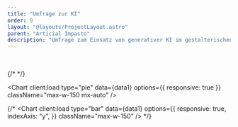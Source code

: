 ```yaml
---
title: "Umfrage zur KI"
order: 9
layout: "@layouts/ProjectLayout.astro"
parent: "Articial Impasto"
description: "Umfrage zum Einsatz von generativer KI im gestalterischen Prozess, sowie die ästhetische Wirkung der Ergebnisse."
---
```




<br  />

{/* <ChartSwitcher client:load /> */}

<Chart
  client:load
  type="pie"
  data={data1}
  options={{ responsive: true }}
  className="max-w-150 mx-auto"
/>


  {/* <Chart client:load 
  type="bar" 
  data={data1}
    options={{ 
      responsive: true, 
      indexAxis: "y", 
      }} 
  className="max-w-150"
    /> */}
